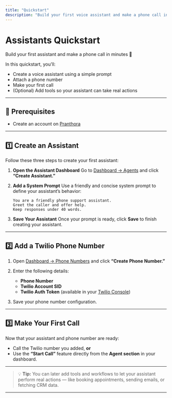```yaml
---
title: "Quickstart"
description: "Build your first voice assistant and make a phone call in minutes."
---
```


# Assistants Quickstart

Build your first assistant and make a phone call in minutes 🚀

In this quickstart, you’ll:

* Create a voice assistant using a simple prompt
* Attach a phone number
* Make your first call
* (Optional) Add tools so your assistant can take real actions

---

## 🧩 Prerequisites

* Create an account on [Pranthora](https://app.pranthora.firstpeak.ai)

---

## 1️⃣ Create an Assistant

Follow these three steps to create your first assistant:

1. **Open the Assistant Dashboard**
   Go to [Dashboard → Agents](https://app.pranthora.firstpeak.ai/agents)
   and click **“Create Assistant.”**

2. **Add a System Prompt**
   Use a friendly and concise system prompt to define your assistant’s behavior:

   ```text
   You are a friendly phone support assistant. 
   Greet the caller and offer help. 
   Keep responses under 40 words. 
   ```

3. **Save Your Assistant**
   Once your prompt is ready, click **Save** to finish creating your assistant.

---

## 2️⃣ Add a Twilio Phone Number

1. Open [Dashboard → Phone Numbers](https://app.pranthora.firstpeak.ai/phone-numbers)
   and click **“Create Phone Number.”**

2. Enter the following details:

   * **Phone Number**
   * **Twilio Account SID**
   * **Twilio Auth Token** (available in your [Twilio Console](https://www.twilio.com/console))

3. Save your phone number configuration.

---

## 3️⃣ Make Your First Call

Now that your assistant and phone number are ready:

* Call the Twilio number you added, **or**
* Use the **“Start Call”** feature directly from the **Agent section** in your dashboard.

---

> 💡 **Tip:** You can later add tools and workflows to let your assistant perform real actions — like booking appointments, sending emails, or fetching CRM data.

---
